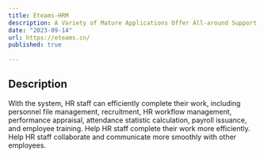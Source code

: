 ```yaml
---
title: Eteams-HRM
description: A Variety of Mature Applications Offer All-around Support for Office Collaboration
date: "2023-09-14"
url: https://eteams.cn/
published: true
  
---
```



## Description
With the system, HR staff can efficiently complete their work, including personnel file management, recruitment, HR workflow management, performance appraisal, attendance statistic calculation, payroll issuance, and employee training.
Help HR staff complete their work more efficiently.
Help HR staff collaborate and communicate more smoothly with other employees.

